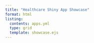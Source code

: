 ```yaml
---
title: "Healthcare Shiny App Showcase"
format: html
listing: 
  contents: apps.yml
  type: grid  
  template: showcase.ejs
---
```


